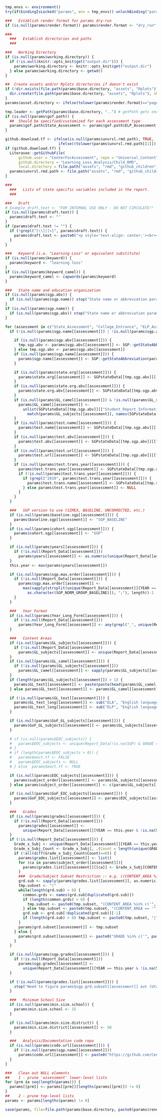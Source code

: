 
```r
  tmp_envs <- environment()
  try(if(bindingIsLocked("params", env = tmp_envs)) unlockBinding("params", env = tmp_envs))  #  required if params is sent in through YAML

  ###   Establish render format for params dry-run
  if (is.null(params$render.format)) params$render.format <- "dry_run"

  ###
	###   Establish directories and paths
	###

  ###   Working Directory
  if (is.null(params$working.directory)) {
    if (!is.null(knitr::opts_knit$get("output.dir"))) {
      params$working.directory <- knitr::opts_knit$get("output.dir")
    } else params$working.directory <- getwd()
  }

  ##  Create assets and/or Rplots directories if doesn't exist
  if (!dir.exists(file.path(params$base.directory, "assets", "Rplots"))) {
    dir.create(file.path(params$base.directory, "assets", "Rplots"), showWarnings = FALSE, recursive = TRUE)
  }
  params$asset.directory <- ifelse(tolower(params$render.format)=="pagedown", file.path("..", "assets"), file.path(".", "assets"))

  tmp.leader <- getPath(params$base.directory, "..") # getPath gets one directory above base.directory here.  
  if (is.null(params$gof.path)) {
    ##  Should be specified/customized for each assessment type
    params$gof.path$State_Assessment <- params$gof.path$ELP_Assessment <- file.path(tmp.leader, "Goodness_of_Fit")
  }

  github.download.tf <- ifelse(is.null(params$unvrsl.rmd.path), TRUE,
                          ifelse((tolower(params$unvrsl.rmd.path[[1]]) == "github"), TRUE, FALSE))
  if (github.download.tf) {
    Literasee::getGithubFile(
        github.user = "CenterForAssessment", repo = "Universal_Content",
        github.directory = "Learning_Loss_Analysis/Child_RMD",
        local.directory = file.path("assets", "rmd", "github_children"), file.type = ".Rmd$")
    params$unvrsl.rmd.path <- file.path("assets", "rmd", "github_children")
  }

  ###
	###   Lists of state specific variables included in the report.
	###

  ###   Draft
  # Example draft.text <- "FOR INTERNAL USE ONLY - DO NOT CIRCULATE!"
  if (is.null(params$draft.text)) {
    params$draft.text <- ""
  }
  if (params$draft.text != "") {
    if (!grepl("[\\]|[<]", params$draft.text)) {
      params$draft.text <- paste0("<p style='text-align: center;'><br><strong>", params$draft.text, "</strong><br></p>")
    }
  }

  ###   Keyword (i.e. "Learning Loss" or equivalent substitute)
  if (is.null(params$keyword)) {
    params$keyword <- "learning loss"
  }
  if (is.null(params$keyword_camel)) {
    params$keyword_camel <- capwords(params$keyword)
  }

  ###   State name and education organization
  if (is.null(params$sgp.abv)) {
    if (is.null(params$sgp.name)) stop("State name or abbreviation parameter (sgp.name or sgp.abv) must be provided at a minimum!")
  }
  if (is.null(params$sgp.name)) {
    if (is.null(params$sgp.abv)) stop("State name or abbreviation parameter (sgp.name or sgp.abv) must be provided at a minimum!")
  }

  for (assessment in c("State_Assessment", "College_Entrance", "ELP_Assessment", "Interim_Assessment")) {
    if (!is.null(params$sgp.name[[assessment]]) | !is.null(params$sgp.abv[[assessment]])) {

      if (is.null(params$sgp.abv[[assessment]])) {
        tmp.sgp.abv <- params$sgp.abv[[assessment]] <- SGP::getStateAbbreviation(params$sgp.name[[assessment]])
      } else tmp.sgp.abv <- params$sgp.abv[[assessment]]
      if (is.null(params$sgp.name[[assessment]])) {
        params$sgp.name[[assessment]] <- SGP::getStateAbbreviation(params$sgp.abv[[assessment]], type="STATE")
      }

      if (is.null(params$state.org[[assessment]])) {
        params$state.org[[assessment]] <- SGPstateData[[tmp.sgp.abv]][["Assessment_Program_Information"]][["Organization"]][["Name"]]
      }
      if (is.null(params$state.org.abv[[assessment]])) {
        params$state.org.abv[[assessment]] <- SGPstateData[[tmp.sgp.abv]][["Assessment_Program_Information"]][["Organization"]][["Abbreviation"]]
      }
      if (is.null(params$GL_camel[[assessment]]) & !is.null(params$GL_subjects[[assessment]])) {
        params$GL_camel[[assessment]] <-
          unlist(SGPstateData[[tmp.sgp.abv]][["Student_Report_Information"]][["Content_Areas_Labels"]][
            match(params$GL_subjects[[assessment]], names(SGPstateData[[tmp.sgp.abv]][["Student_Report_Information"]][["Content_Areas_Labels"]]))], use.names=F)
      }
      if (is.null(params$test.name[[assessment]])) {
        params$test.name[[assessment]] <- SGPstateData[[tmp.sgp.abv]][["Assessment_Program_Information"]][["Assessment_Name"]]
      }
      if (is.null(params$test.abv[[assessment]])) {
        params$test.abv[[assessment]] <- SGPstateData[[tmp.sgp.abv]][["Assessment_Program_Information"]][["Assessment_Abbreviation"]]
      }
      if (is.null(params$test.url[[assessment]])) {
        params$test.url[[assessment]] <- SGPstateData[[tmp.sgp.abv]][["Assessment_Program_Information"]][["Organization"]][["URL"]]
      }
      if (is.null(params$test.trans.year[[assessment]])) {
        params$test.trans.year[[assessment]] <- SGPstateData[[tmp.sgp.abv]][["Assessment_Program_Information"]][["Assessment_Transition"]][["Year"]]
        if (!is.null(params$test.trans.year[[assessment]])) {
          if (grepl("2019", params$test.trans.year[[assessment]])) {
            params$test.trans.name[[assessment]] <- SGPstateData[[tmp.sgp.abv]][["Assessment_Program_Information"]][["Assessment_Transition"]][["Assessment_Abbreviation"]]
          } else params$test.trans.year[[assessment]] <- NULL
        }
      }
    }

    ###   SGP version to use (SIMEX, BASELINE, UNCORRECTED, etc.)
    if (is.null(params$baseline.sgp[[assessment]])) {
      params$baseline.sgp[[assessment]] <- "SGP_BASELINE"
    }
    if (is.null(params$cohort.sgp[[assessment]])) {
      params$cohort.sgp[[assessment]] <- "SGP"
    }

    if (is.null(params$years[[assessment]])) {
      if (!is.null(Report_Data[[assessment]]))
        params$years[[assessment]] <- as.numeric(unique(Report_Data[[assessment]][, YEAR]))
    }
    this.year <- max(params$years[[assessment]])

    if (is.null(params$sgp.max.order[[assessment]])) {
      if (!is.null(Report_Data[[assessment]])) {
        params$sgp.max.order[[assessment]] <-
          max(sapply(strsplit(unique(Report_Data[[assessment]][YEAR == this.year,
            as.character(SGP_NORM_GROUP_BASELINE)]), ";"), length))-1
      }
    }

    ###   Year Format
    if (is.null(params$Year_Long_Form[[assessment]])) {
      if (!is.null(Report_Data[[assessment]]))
        params$Year_Long_Form[[assessment]] <- any(grepl("_", unique(Report_Data[[assessment]][, YEAR])))
    }

    ###   Content Areas
    if (is.null(params$GL_subjects[[assessment]])) {
      if (!is.null(Report_Data[[assessment]]))
        params$GL_subjects[[assessment]] <- unique(Report_Data[[assessment]][!is.na(SGP) & GRADE != "EOCT", CONTENT_AREA])
    }
    if (is.null(params$GL_camel[[assessment]])) {
      if (!is.null(params$GL_subjects[[assessment]]))
        params$GL_camel[[assessment]] <- sapply(params$GL_subjects[[assessment]], capwords)
    }
    if (length(params$GL_subjects[[assessment]]) > 1) {
      params$GL_text[[assessment]] <- paste(paste(head(params$GL_camel[[assessment]], -1), collapse=", "), tail(params$GL_camel[[assessment]], 1), sep=" and ")
    } else params$GL_text[[assessment]] <- params$GL_camel[[assessment]]

    if (!is.null(params$GL_text[[assessment]])) {
      params$GL_text_long[[assessment]] <- sub("ELA", "English language arts (ELA)", params$GL_text[[assessment]]) # "English language arts (ELA) and mathematics"
      params$GL_text_long[[assessment]] <- sub("ELP", "English language proficiency (ELP)", params$GL_text[[assessment]])
    }

    if (is.null(params$GoF_GL_subjects[[assessment]])) {
      params$GoF_GL_subjects[[assessment]] <- params$GL_subjects[[assessment]]
    }

    # if (is.null(params$EOC_subjects)) {
    #   params$EOC_subjects <- unique(Report_Data[!is.na(SGP) & GRADE == "EOCT", CONTENT_AREA])
    # }
    # if (length(params$EOC_subjects > 0)) {
    #   params$eoct.tf <- FALSE
    #   params$EOC_subjects <- NULL
    # } else  params$eoct.tf <- TRUE

    if (is.null(params$EOC_subjects[[assessment]])) {
      params$subject_order[[assessment]] <- params$GL_subjects[[assessment]]
    } else params$subject_order[[assessment]] <- c(params$GL_subjects[[assessment]], params$EOC_subjects[[assessment]])

    if (is.null(params$GoF_EOC_subjects[[assessment]])) {
      params$GoF_EOC_subjects[[assessment]] <- params$EOC_subjects[[assessment]]
    }

    ###   Grades
    if (is.null(params$grades[[assessment]])) {
      if (!is.null(Report_Data[[assessment]]))
        params$grades[[assessment]] <-
          unique(Report_Data[[assessment]][YEAR == this.year & !is.na(SCALE_SCORE), GRADE])
    }
    if (!is.null(Report_Data[[assessment]])) {
      Grade_x_Subj <- unique(Report_Data[[assessment]][YEAR == this.year & !is.na(SCALE_SCORE) & GRADE != "EOCT", GRADE, CONTENT_AREA])
      Grade_x_Subj_Count <- Grade_x_Subj[, .(Count = length(unique(GRADE))), by = CONTENT_AREA]
      if (!all(diff(Grade_x_Subj_Count$Count)==0)) {
        params$grades.list[[assessment]] <- list()
        for (ca in params$subject_order[[assessment]]){
          params$grades.list[[assessment]][[ca]] <- Grade_x_Subj[CONTENT_AREA == ca, GRADE]
        }  
        ###  Grade/Subject Subset Restriction :: e.g. ((CONTENT_AREA %in% c('ELA', 'MATHEMATICS') & GRADE %in% 4:10)|(CONTENT_AREA == 'SCIENCE' & GRADE %in% 5:10))
        grd.sub <- sapply(params$grades.list[[assessment]], as.numeric)
        tmp.subset <- "("
        while(length(grd.sub) > 0) {
          common.grds <- names(grd.sub[duplicated(grd.sub)])
          if (length(common.grds) > 0) {
            tmp.subset <- paste0(tmp.subset, "(CONTENT_AREA %in% c('", paste(names(grd.sub)[1], common.grds, sep="', '"), "') & GRADE %in% ", paste0(range(grd.sub[[1]]), collapse=":"), ")")
          } else tmp.subset <- paste0(tmp.subset, "(CONTENT_AREA == '", names(grd.sub)[1], "') & GRADE %in% ", paste0(range(grd.sub[[1]]), collapse=":"), ")")
          grd.sub <- grd.sub[!duplicated(grd.sub)][-1]
          if (length(grd.sub) > 0) tmp.subset <- paste0(tmp.subset, "|")
        }
        params$grd.subset[[assessment]] <- tmp.subset
      } else {
        params$grd.subset[[assessment]] <- paste0("GRADE %in% c('", paste(params$grades[[assessment]], collapse="','"), "')")
      }
    }

    if (is.null(params$sgp.grades[[assessment]])) {
      if (!is.null(Report_Data[[assessment]]))
        params$sgp.grades[[assessment]] <-
          unique(Report_Data[[assessment]][YEAR == this.year & !is.na(SGP_BASELINE), GRADE])
    }

    if (!is.null(params$grades.list[[assessment]])) {
      stop("Need to figure params$sgp.grd.subset[[assessment]] out (Utah!)")
    }

    ###   Minimum School Size
    if (is.null(params$min.size.school)) {
      params$min.size.school <- 15
    }

    if (is.null(params$min.size.district)) {
      params$min.size.district[[assessment]] <- 50
    }

    ###   Analysis/Documentation code repo
    if (is.null(params$code.url[[assessment]])) {
      if (!is.null(params$sgp.name[[assessment]]))
        params$code.url[[assessment]] <- paste0("https://github.com/CenterForAssessment/", gsub(" ", "_", params$sgp.name[[assessment]]))
    }
  }

  ###   Clean out NULL elements
  ##    1 - prune 'assessment' lower-level lists
  for (prm in seq(length(params))) {
    params[[prm]] <- params[[prm]][lengths(params[[prm]]) != 0]
  }
  ##    2 - prune top-level lists
  params <- params[lengths(params) != 0]

  save(params, file=file.path(params$base.directory, paste0(params$render.format, "_params.rda")))
```
